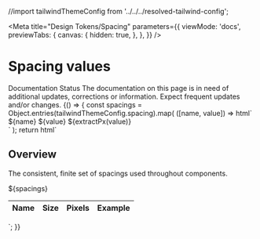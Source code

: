 
//import tailwindThemeConfig from '../../../resolved-tailwind-config';

<Meta
  title="Design Tokens/Spacing"
  parameters={{
    viewMode: 'docs',
    previewTabs: {
      canvas: {
        hidden: true,
      },
    },
  }}
/>

# Spacing values

<outline-alert status="info" size="large" class="mb-6">
  <span slot="outline-alert--header">Documentation Status</span>
  The documentation on this page is in need of additional updates, corrections or
  information. <span class="font-semibold italic">
    Expect frequent updates and/or changes.
  </span>
</outline-alert>

<Story name="Spacing">
  {() => {
    const spacings = Object.entries(tailwindThemeConfig.spacing).map(
      ([name, value]) => html`
        <tr>
          <td class="py-2 text-center">${name}</td>
          <td class="py-2 text-center">${value}</td>
          <td class="py-2 text-center">${extractPx(value)}</td>
          <td class="py-2 text-center">
            <div class="w-${name} h-6 rounded bg-outline-phase2-blue"></div>
          </td>
        </tr>
      `
    );
    return html`
      <div class="prose my-4">
        <h2 class="group mb-0 flex whitespace-pre-wrap" id="overview">
          <span class="sr-only">Overview</span>
        </h2>
        <p>
          The consistent, finite set of spacings used throughout components.
        </p>
        <div class="mt-10"></div>
      </div>
      <table class="table-auto overflow-hidden">
        <thead class="font-display text-base">
          <tr class="border-neutral-gray-700 border bg-outline-soft-black">
            <th scope="col" class="p-3 font-semibold text-outline-white">
              Name
            </th>
            <th scope="col" class="p-3 font-semibold text-outline-white">
              Size
            </th>
            <th scope="col" class="p-3 font-semibold text-outline-white">
              Pixels
            </th>
            <th
              scope="col"
              class="p-3 text-left font-semibold text-outline-white"
            >
              Example
            </th>
          </tr>
        </thead>
        <tbody class="font-body text-sm">
          ${spacings}
        </tbody>
      </table>
    `;
  }}
</Story>
